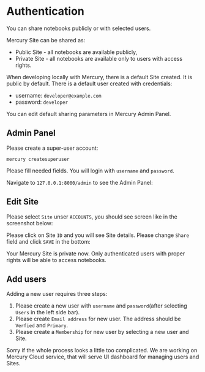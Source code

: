 

# Authentication

You can share notebooks publicly or with selected users. 

Mercury Site can be shared as:
- Public Site - all notebooks are available publicly, 
- Private Site - all notebooks are available only to users with access rights.

When developing locally with Mercury, there is a default Site created. It is public by default.
There is a default user created with credentials:
- username: `developer@example.com`
- password: `developer`

You can edit default sharing parameters in Mercury Admin Panel. 

## Admin Panel

Please create a super-user account:

```
mercury createsuperuser
```

Please fill needed fields. You will login with `username` and `password`. 

Navigate to `127.0.0.1:8000/admin` to see the Admin Panel:

<Screenshot src={adminPanelPng} alt="Login to Mercury Admin Panel" />


## Edit Site

Please select `Site` unser `ACCOUNTS`, you should see screen like in the screenshot below:

<Screenshot src={apSelectSitePng} alt="Select Site to edit" />

Please click on Site `ID` and you will see Site details. Please change `Share` field and click `SAVE` in the bottom:

<Screenshot src={apSharePrivatePng} alt="Set share to private for Mercury Site" />

Your Mercury Site is private now. Only authenticated users with proper rights will be able to access notebooks.

## Add users

Adding a new user requires three steps:

1. Please create a new user with `username` and `password`(after selecting `Users` in the left side bar).
2. Please create `Email address` for new user. The address should be `Verfied` and `Primary`.
3. Please create a `Membership` for new user by selecting a new user and Site.


<Callout type="info">
  Sorry if the whole process looks a little too complicated. We are working on Mercury Cloud service, that will serve UI dashboard for managing users and Sites.
</Callout>
